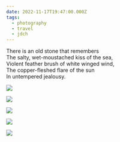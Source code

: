 ```yaml
---
date: 2022-11-17T19:47:00.000Z
tags:
  - photography
  - travel
  - jdch
---
```

There is an old stone that remembers<br/>
The salty, wet-moustached kiss of the sea,<br/>
Violent feather brush of white winged wind,<br/>
The copper-fleshed flare of the sun<br/>
In untempered jealousy.

![](../../assets/photos/20221117-IMG_3732.jpg)

![](../../assets/photos/20221117-IMG_3776.jpg)

![](../../assets/photos/20221115-IMG_3313.jpg)

![](../../assets/photos/20221115-IMG_3346.jpg)

![](../../assets/photos/20221116-IMG_3679.jpg)
